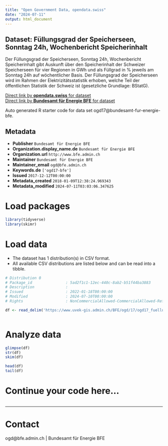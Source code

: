 ```yaml
---
title: "Open Government Data, opendata.swiss"
date: "2024-07-11"
output: html_document
---
```


## Dataset: Füllungsgrad der Speicherseen, Sonntag 24h, Wochenbericht Speicherinhalt

Der Füllungsgrad der Speicherseen, Sonntag 24h, Wochenbericht Speicherinhalt gibt Auskunft über den Speicherinhalt der Schweizer Speicherseen für vier Regionen in GWh und als Füllgrad in % jeweils am Sonntag 24h auf wöchentlicher Basis. Der Füllungsgrad der Speicherseen wird im Rahmen der Elektrizitätsstatistik erhoben, welche Teil der öffentlichen Statistik der Schweiz ist (gesetzliche Grundlage: BStatG).

[Direct link by **opendata.swiss** for dataset](https://opendata.swiss/de/dataset/fullungsgrad-der-speicherseen-sonntag-24h-wochenbericht-speicherinhalt)<br>
[Direct link by **Bundesamt für Energie BFE** for dataset](https://www.bfe.admin.ch/ogd17)

Auto generated R starter code for data set ogd17@bundesamt-fur-energie-bfe.

## Metadata

- **Publisher** `Bundesamt für Energie BFE`
- **Organization.display_name.de** `Bundesamt für Energie BFE`
- **Organization.url** `http://www.bfe.admin.ch`
- **Maintainer** `Bundesamt für Energie BFE`
- **Maintainer_email** `ogd@bfe.admin.ch`
- **Keywords.de** `['ogd17-bfe']`
- **Issued** `2017-12-12T00:00:00`
- **Metadata_created** `2018-01-09T12:38:24.969343`
- **Metadata_modified** `2024-07-11T03:03:06.347625`


# Load packages

```r

library(tidyverse)
library(skimr)

```

# Load data

-   The dataset has 1 distribution(s) in CSV format.
-   All available CSV distributions are listed below and can be read into a tibble.

```r

# Distribution 0
# Package_id               : 5ad2f1c1-12ec-440c-8ab2-b51f44ba3883
# Description              : 
# Issued                   : 2022-01-18T00:00:00
# Modified                 : 2024-07-10T00:00:00
# Rights                   : NonCommercialAllowed-CommercialAllowed-ReferenceRequired

df <- read_delim('https://www.uvek-gis.admin.ch/BFE/ogd/17/ogd17_fuellungsgrad_speicherseen.csv')



```

# Analyze data

```r

glimpse(df)
str(df)
skim(df)

head(df)
tail(df)

```

# Continue your code here...

```r

```

------------------------------------------------------------------------

# Contact

ogd@bfe.admin.ch | Bundesamt für Energie BFE
